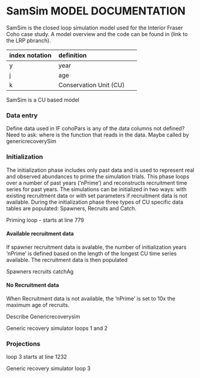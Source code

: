 <!-- The following code should appear at the beginning of the first appendix.
After that, all subsequent sections will be turned into appendices. -->


# SamSim MODEL DOCUMENTATION {#app:second-appendix}

SamSim is the closed loop simulation model used for the Interior Fraser Coho case study. A model overview and the code can be found in (link to the LRP pbranch). 



------------------------------------------------
index notation     definition
------------------ ----------------------------- 
y                  year
                     
j                  age
                   
k                  Conservation Unit (CU)
------------------ -----------------------------



SamSim is a CU based model

### Data entry

Define data used in IF cohoPars is any of the data columns not defined?
Need to ask: where is the function that reads in the data. Maybe called by genericrecoverySim


### Initialization 

The initialization phase includes only past data and is used to represent real and observed abundances to prime the simulation trials. This phase loops over a number of past years ('nPrime') and reconstructs recruitment time series for past years. The simulations can be initialized in two ways: with existing recruitment data or with set parameters if recruitment data is not available. During the initialization phase three types of CU specific data tables are populated: Spawners, Recruits and Catch.  
 
Priming loop - starts at line 779

#### Available recruitment data

If spawner recruitment data is avalable, the number of initialization years 'nPrime' is defined based on the length of the longest CU time series available. The recruitment data is then populated



Spawners
recruits
catchAg

#### No Recruitment data

When Recruitment data is not available, the 'nPrime' is set to 10x the maximum age of recruits. 

Describe Genericrecoverysim



Generic recovery simulator loops 1 and 2


\begin{equation}
  1 + 1 = 2
  (\#eq:)
\end{equation}



### Projections

loop 3 starts at line 1232

Generic recovery simulator loop 3



